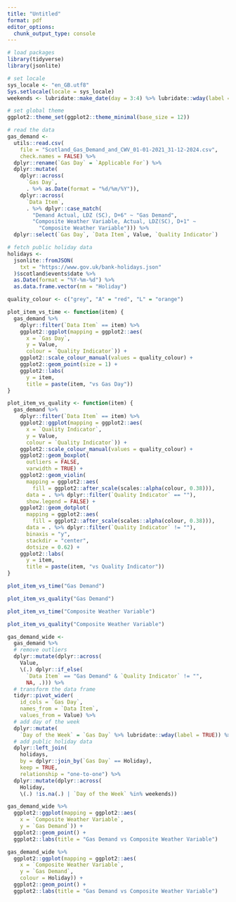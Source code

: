 ```yaml
---
title: "Untitled"
format: pdf
editor_options:
  chunk_output_type: console
---
```


```r
# load packages
library(tidyverse)
library(jsonlite)
```

```r
# set locale
sys_locale <- "en_GB.utf8"
Sys.setlocale(locale = sys_locale)
weekends <- lubridate::make_date(day = 3:4) %>% lubridate::wday(label = TRUE)

# set global theme
ggplot2::theme_set(ggplot2::theme_minimal(base_size = 12))
```

```r
# read the data
gas_demand <-
  utils::read.csv(
    file = "Scotland_Gas_Demand_and_CWV_01-01-2021_31-12-2024.csv",
    check.names = FALSE) %>%
  dplyr::rename(`Gas Day` = `Applicable For`) %>%
  dplyr::mutate(
    dplyr::across(
      `Gas Day`,
      . %>% as.Date(format = "%d/%m/%Y")),
    dplyr::across(
      `Data Item`,
      . %>% dplyr::case_match(
        "Demand Actual, LDZ (SC), D+6" ~ "Gas Demand",
        "Composite Weather Variable, Actual, LDZ(SC), D+1" ~
          "Composite Weather Variable"))) %>%
  dplyr::select(`Gas Day`, `Data Item`, Value, `Quality Indicator`)
```

```r
# fetch public holiday data
holidays <-
  jsonlite::fromJSON(
    txt = "https://www.gov.uk/bank-holidays.json"
  )$scotland$events$date %>%
  as.Date(format = "%Y-%m-%d") %>%
  as.data.frame.vector(nm = "Holiday")
```

```r
quality_colour <- c("grey", "A" = "red", "L" = "orange")

plot_item_vs_time <- function(item) {
  gas_demand %>%
    dplyr::filter(`Data Item` == item) %>%
    ggplot2::ggplot(mapping = ggplot2::aes(
      x = `Gas Day`,
      y = Value,
      colour = `Quality Indicator`)) +
    ggplot2::scale_colour_manual(values = quality_colour) +
    ggplot2::geom_point(size = 1) +
    ggplot2::labs(
      y = item,
      title = paste(item, "vs Gas Day"))
}

plot_item_vs_quality <- function(item) {
  gas_demand %>%
    dplyr::filter(`Data Item` == item) %>%
    ggplot2::ggplot(mapping = ggplot2::aes(
      x = `Quality Indicator`,
      y = Value,
      colour = `Quality Indicator`)) +
    ggplot2::scale_colour_manual(values = quality_colour) +
    ggplot2::geom_boxplot(
      outliers = FALSE,
      varwidth = TRUE) +
    ggplot2::geom_violin(
      mapping = ggplot2::aes(
        fill = ggplot2::after_scale(scales::alpha(colour, 0.38))),
      data = . %>% dplyr::filter(`Quality Indicator` == ""),
      show.legend = FALSE) +
    ggplot2::geom_dotplot(
      mapping = ggplot2::aes(
        fill = ggplot2::after_scale(scales::alpha(colour, 0.38))),
      data = . %>% dplyr::filter(`Quality Indicator` != ""),
      binaxis = "y",
      stackdir = "center",
      dotsize = 0.62) +
    ggplot2::labs(
      y = item,
      title = paste(item, "vs Quality Indicator"))
}
```

```r
plot_item_vs_time("Gas Demand")
```

```r
plot_item_vs_quality("Gas Demand")
```

```r
plot_item_vs_time("Composite Weather Variable")
```

```r
plot_item_vs_quality("Composite Weather Variable")
```

```r
gas_demand_wide <-
  gas_demand %>%
  # remove outliers
  dplyr::mutate(dplyr::across(
    Value,
    \(.) dplyr::if_else(
      `Data Item` == "Gas Demand" & `Quality Indicator` != "",
      NA, .))) %>%
  # transform the data frame
  tidyr::pivot_wider(
    id_cols = `Gas Day`,
    names_from = `Data Item`,
    values_from = Value) %>%
  # add day of the week
  dplyr::mutate(
    `Day of the Week` = `Gas Day` %>% lubridate::wday(label = TRUE)) %>%
  # add public holiday data
  dplyr::left_join(
    holidays,
    by = dplyr::join_by(`Gas Day` == Holiday),
    keep = TRUE,
    relationship = "one-to-one") %>%
  dplyr::mutate(dplyr::across(
    Holiday,
    \(.) !is.na(.) | `Day of the Week` %in% weekends))
```

```r
gas_demand_wide %>%
  ggplot2::ggplot(mapping = ggplot2::aes(
    x = `Composite Weather Variable`,
    y = `Gas Demand`)) +
  ggplot2::geom_point() +
  ggplot2::labs(title = "Gas Demand vs Composite Weather Variable")
```

```r
gas_demand_wide %>%
  ggplot2::ggplot(mapping = ggplot2::aes(
    x = `Composite Weather Variable`,
    y = `Gas Demand`,
    colour = Holiday)) +
  ggplot2::geom_point() +
  ggplot2::labs(title = "Gas Demand vs Composite Weather Variable")
```



